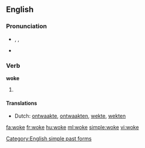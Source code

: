 ==English==

===Pronunciation===
* {{enPR|wōk}}, {{IPA|/wəʊk/}}, {{SAMPA|/w@Uk/}}
* {{audio|En-us-woke.ogg|Audio (US)}}
*: {{rhymes|əʊk}}

===Verb===
'''woke'''

# {{past of|[[wake]]}}

====Translations====
* Dutch: [[ontwaakte]], [[ontwaakten]], [[wekte]], [[wekten]]

[[Category:English simple past forms]]

[[fa:woke]]
[[fr:woke]]
[[hu:woke]]
[[ml:woke]]
[[simple:woke]]
[[vi:woke]]